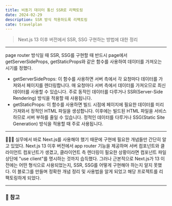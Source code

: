 ```yaml
---
title: 비동기 데이터 통신 SSR로 리팩토링
date: 2024-02-29
description: SSR 방식 적용하도록 리팩토링
cate: travelplan
---
```


> Next.js 13 이후 버전에서 SSR, SSG 구현하는 방법에 대한 정리

<hr />

page router 방식일 때 SSR, SSG를 구현할 때 반드시 page에서 getServerSideProps, getStaticProps와 같은 함수를 사용하여
데이터를 가져오는 시기를 정했다.

- getServerSideProps: 이 함수를 사용하면 서버 측에서 각 요청마다 데이터를 가져와서 페이지를 렌더링합니다. 매 요청마다
  서버 측에서 데이터를 가져오므로 최신 데이터를 사용할 수 있습니다. 주로 동적인 데이터를 다루거나 SSR(Server-Side Rendering)
  방식을 적용할 때 사용됩니다.
- getStaticProps: 이 함수를 사용하면 빌드 시점에 페이지에 필요한 데이터를 미리 가져와서 정적인 HTML 파일을 생성합니다.
  이후에는 빌드된 HTML 파일을 서비스하므로 서버 부하를 줄일 수 있습니다. 정적인 데이터를 다루거나 SSG(Static Site Generation)
  방식을 적용할 때 주로 사용됩니다.

<hr />

👩‍💻💬 실무에서 바로 Next.js를 사용해야 했기 때문에 구현에 필요한 개념들만 간단히 알고 있었다.
Next.js 13 이후 버전에서 app router 기능을 제공하며 서버 컴포넌트와 클라이언트 컴포넌트가 생겼고, 클라이언트 측 렌더링이 필요한
상황이라면 컴포넌트 파일 상단에 "use client"를 명시하는 것까지 습득했다. 그러나 근본적으로 Next.js가 13 이전에는 어떤
형식으로 사용되었는지, SSR, SSG를 어떻게 구현해야 하는지 알지 못했다. 이 블로그를 만들며 정확한 개념 정리 및 사용법을
알게 되었고 해당 프로젝트를 리팩토링하게 되었다.

<hr />

### 📌 참고
